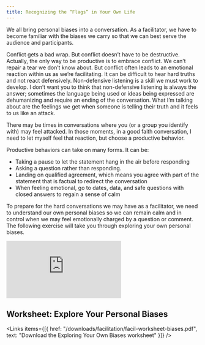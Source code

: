 ```yaml
---
title: Recognizing the “Flags” in Your Own Life
---
```


We all bring personal biases into a conversation. As a facilitator, we have to become familiar with the biases we carry so that we can best serve the audience and participants.

Conflict gets a bad wrap. But conflict doesn’t have to be destructive. Actually, the only way to be productive is to embrace conflict. We can’t repair a tear we don’t know about. 
But conflict often leads to an emotional reaction within us as we’re facilitating. It can be difficult to hear hard truths and not react defensively. Non-defensive listening is a skill we must work to develop. I don’t want you to think that non-defensive listening is always the answer; sometimes the language being used or ideas being expressed are dehumanizing and require an ending of the conversation. What I’m talking about are the feelings we get when someone is telling their truth and it feels to us like an attack.

There may be times in conversations where you (or a group you identify with) may feel attacked. In those moments, in a good faith conversation, I need to let myself feel that reaction, but choose a productive behavior.

Productive behaviors can take on many forms. It can be:

- Taking a pause to let the statement hang in the air before responding 
- Asking a question rather than responding.
- Landing on qualified agreement, which means you agree with part of the statement that is factual to redirect the conversation 
- When feeling emotional, go to dates, data, and safe questions with closed answers to regain a sense of calm

To prepare for the hard conversations we may have as a facilitator, we need to understand our own personal biases so we can remain calm and in control when we may feel emotionally charged by a question or comment. The following exercise will take you through exploring your own personal biases.

<Embed src="https://player.vimeo.com/video/984431208" />

## Worksheet: Explore Your Personal Biases

<Links
  items={[{
    href: "/downloads/facilitation/facil-worksheet-biases.pdf",
    text: "Download the Exploring Your Own Biases worksheet"
  }]}
/>
